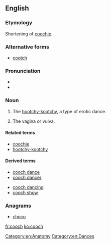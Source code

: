 ==English==

===Etymology===
Shortening of [[coochie]].

===Alternative forms===
* [[cootch]]

===Pronunciation===
* {{IPA|/kuːtʃ/|lang=en}}
* {{rhymes|uːtʃ|lang=en}}

===Noun===
{{en-noun|es}}

# {{label|en|US|obsolete}} The [[hootchy-kootchy]], a type of erotic dance.
# {{label|en|chiefly US|slang}} The vagina or vulva.

====Related terms====
* [[coochie]]
* [[hootchy-kootchy]]

====Derived terms====
{{der-top}}
* [[cooch dance]]
* [[cooch dancer]]
{{der-mid}}
* [[cooch dancing]]
* [[cooch show]]
{{der-bottom}}

===Anagrams===
* [[choco#English|choco]]

[[Category:en:Anatomy]]
[[Category:en:Dances]]

[[fr:cooch]]
[[ko:cooch]]